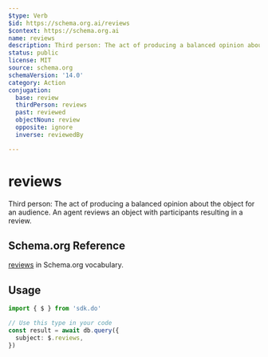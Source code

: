 ```yaml
---
$type: Verb
$id: https://schema.org.ai/reviews
$context: https://schema.org.ai
name: reviews
description: Third person: The act of producing a balanced opinion about the object for an audience. An agent reviews an object with participants resulting in a review.
status: public
license: MIT
source: schema.org
schemaVersion: '14.0'
category: Action
conjugation:
  base: review
  thirdPerson: reviews
  past: reviewed
  objectNoun: review
  opposite: ignore
  inverse: reviewedBy

---
```


# reviews

Third person: The act of producing a balanced opinion about the object for an audience. An agent reviews an object with participants resulting in a review.

## Schema.org Reference

[reviews](https://schema.org/ReviewAction) in Schema.org vocabulary.

## Usage

```typescript
import { $ } from 'sdk.do'

// Use this type in your code
const result = await db.query({
  subject: $.reviews,
})
```
